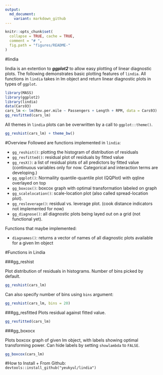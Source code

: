 ```yaml
---
output:
  md_document:
    variant: markdown_github
---
```


```r
knitr::opts_chunk$set(
  collapse = TRUE, cache = TRUE,
  comment = "# ",
  fig.path = "figures/README-"
)
```


#lindia

lindia is an extention to ***ggplot2*** to allow easy plotting of linear diagnostic plots. The following demonstrates basic plotting features of `lindia`. All functions in `lindia` takes in lm object and return linear diagnostic plots in types of `ggplot`.

```r
library(MASS)
library(ggplot2)
library(lindia)
data(Cars93)
cars_lm <- lm(Rev.per.mile ~ Passengers + Length + RPM, data = Cars93)
gg_resfitted(cars_lm)
```

All themes in `lindia` plots can be overwritten by a call to `ggplot::theme()`.


```r
gg_reshist(cars_lm) + theme_bw()
```

#Overview
Followed are functions implemented in `lindia`:

+ `gg_reshist()`: plotting the histogram of distribution of residuals
+ `gg_resfitted()`: residual plot of residuals by fitted value
+ `gg_resX()`: a list of residual plots of all predictors by fitted value (continuous variables only for now. Categorical and interaction terms are developing.)
+ `gg_qqplot()`: Normaility quantile-quantile plot (QQPlot) with qqline overlayed on top
+ `gg_boxcox()`: boxcox graph with optimal transformation labeled on graph
+ `gg_scalelocation()`: scale-location plot (also called spread-location plot).
+ `gg_resleverage()`: residual vs. leverage plot. (cook distance indicators not implemented for now)
+ `gg_diagnose()`: all diagnostic plots being layed out on a grid (not functional yet).

Functions that maybe implemented:

+ `diagnames()`: returns a vector of names of all diagnostic plots available for a given lm object


#Functions in Lindia

###gg_reshist

Plot distribution of residuals in histograms. Number of bins picked by default.
```r
gg_reshist(cars_lm)
```

Can also specify number of bins using `bins` argument:
```r
gg_reshist(cars_lm, bins = 20)
```

###gg_resfitted
Plots residual against fitted value.
```r
gg_resfitted(cars_lm)
```


###gg_boxocx

Plots boxcox graph of given lm object, with labels showing optimal transforming power. Can hide labels by setting `showlambda` to `FALSE`.
```r
gg_boxcox(cars_lm)
```

#How to Install
+ From Github:  `devtools::install_github("yeukyul/lindia")`


